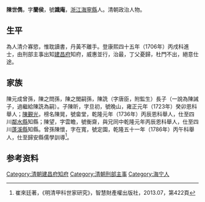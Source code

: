  {{明清人物信息框
| 姓名 = 陳世儁
| 原名 = 
| 圖片名稱=  
| 圖片大小 = 220px
| 圖片說明 =  
| 最高職務 = [[建昌府|建昌府]]知府
| 國家 = 大清
| 爵位 =
| 籍貫 = [[浙江省|浙江省]][[海寧縣|海寧縣]]
| 族裔 =  
| 旗籍 =  
| 字號 =  
| 諡號 = 
| 出生日期 = 生年不詳
| 出生地點 =
| 逝世日期 = 卒年不詳
| 逝世地點 = 
| 墓葬 = 
| 配偶 =  
| 親屬 =  
| 出身 = 
* 康熙四十五年丙戌科進士
| 經歷 = 
| 著作 =  
*
*
*
}}
'''陳世儁'''{{BD|？年||？年||}}，字'''蘭侯'''，號'''識庵'''，[[浙江|浙江]][[海寧縣|海寧縣]]人。清朝政治人物。

==生平==
為人清介寡慾，惟耽讀書，丹黃不離手。登康熙四十五年（1706年）丙戌科進士，由刑部主事出知[[建昌府|建昌府]]知府，威惠並行，治最，丁父憂歸，杜門不出，絕意仕途。

==家族==
陳元成曾孫，陳之問孫，陳之閭嗣孫，陳詵（字唐臣，附監生）長子（一說為陳誡子，過繼給陳詵為嗣）。子陳昕，字旦初，號晚山，雍正元年（1723年）癸卯恩科舉人；[[陳覲光|陳覲光]]，榜名陳晃，號畲堂，乾隆元年（1736年）丙辰恩科舉人，仕至四川[[鄰水縣|鄰水縣]]知縣；陳望，字雲瞻，號衡齋，與兄同中乾隆元年丙辰恩科舉人，仕至四川[[蓬溪縣|蓬溪縣]]知縣。曾孫陳懷，字在寬，號定園，乾隆五十一年（1786年）丙午科舉人，仕至歸安縣儒學訓導<ref>崔來廷著，《明清甲科世家研究》，智慧財產權出版社，2013.07，第422頁</ref>。

== 参考资料 ==
{{reflist}}

{{海寧陳氏}}
{{康熙四十五年丙戌科殿試金榜}}

{{Authority control}}

{{DEFAULTSORT:Chen陳}}
[[Category:清朝建昌府知府|Category:清朝建昌府知府]]
[[Category:清朝刑部主事|Category:清朝刑部主事]]
[[Category:海宁人|Category:海宁人]]